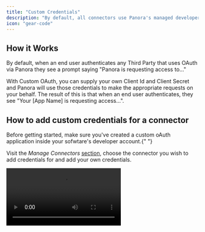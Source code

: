 ```yaml
---
title: "Custom Credentials"
description: "By default, all connectors use Panora's managed developer applications. You have the option to use your own custom apps."
icon: "gear-code"
---
```


## How it Works
By default, when an end user authenticates any Third Party that uses OAuth via Panora they see a prompt saying "Panora is requesting access to..."

With Custom OAuth, you can supply your own Client Id and Client Secret and Panora will use those credentials to make the appropriate requests on your behalf. The result of this is that when an end user authenticates, they see "Your [App Name] is requesting access...".

## How to add custom credentials for a connector

<Note>
  Before getting started, make sure you've created a custom oAuth application
  inside your sofwtare's developer account.{" "}
</Note>

Visit the _Manage Connectors_ [section](https://dashboard.panora.dev/configuration), choose the connector you wish to add credentials for and add your own credentials.

<Frame type="glass">
  <video
    controls
    className="w-full aspect-video"
    src="/images/customcreds.mp4"
  />
</Frame>
